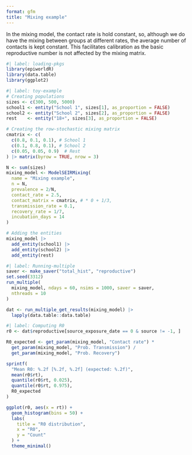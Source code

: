 ```yaml
---
format: gfm
title: "Mixing example"
---
```



In the mixing model, the contact rate is hold constant, so, although we do have the mixing between groups at different rates, the average number of contacts is kept constant. This facilitates calibration as the basic reproductive number is not affected by the mixing matrix.


```r
#| label: loading-pkgs
library(epiworldR)
library(data.table)
library(ggplot2)
```


```r
#| label: toy-example
# Creating populations
sizes <- c(300, 500, 5000)
school1 <- entity("School 1", sizes[1], as_proportion = FALSE)
school2 <- entity("School 2", sizes[2], as_proportion = FALSE)
rest    <- entity("18+", sizes[3], as_proportion = FALSE)

# Creating the row-stochastic mixing matrix
cmatrix <- c(
  c(0.8, 0.1, 0.1), # School 1
  c(0.1, 0.8, 0.1), # School 2
  c(0.05, 0.05, 0.9)  # Rest
) |> matrix(byrow = TRUE, nrow = 3)

N <- sum(sizes)
mixing_model <- ModelSEIRMixing(
  name = "Mixing example",
  n = N,
  prevalence = 2/N,
  contact_rate = 2.5,
  contact_matrix = cmatrix, # * 0 + 1/3,
  transmission_rate = 0.1,
  recovery_rate = 1/7,
  incubation_days = 14
)

# Adding the entities
mixing_model |>
  add_entity(school1) |>
  add_entity(school2) |>
  add_entity(rest)
```

```r
#| label: Running-multiple
saver <- make_saver("total_hist", "reproductive")
set.seed(3312)
run_multiple(
  mixing_model, ndays = 60, nsims = 1000, saver = saver,
  nthreads = 10
)

dat <- run_multiple_get_results(mixing_model) |>
  lapply(data.table::data.table)
```


```r
#| label: Computing R0
r0 <- dat$reproductive[source_exposure_date == 0 & source != -1, ]

R0_expected <- get_param(mixing_model, "Contact rate") * 
  get_param(mixing_model, "Prob. Transmission") /
  get_param(mixing_model, "Prob. Recovery")

sprintf(
  "Mean R0: %.2f [%.2f, %.2f] (expected: %.2f)",
  mean(r0$rt),
  quantile(r0$rt, 0.025),
  quantile(r0$rt, 0.975),
  R0_expected
)

ggplot(r0, aes(x = rt)) +
  geom_histogram(bins = 50) +
  labs(
    title = "R0 distribution",
    x = "R0",
    y = "Count"
  ) +
  theme_minimal()
```

